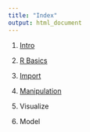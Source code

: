 ```yaml
---
title: "Index"
output: html_document
---
```


1) [Intro](1-intro.html)

2) [R Basics](2-r-basics.html)

3) [Import](3-import.html)

4) [Manipulation](4-manipulation.html)

5) Visualize

6) Model